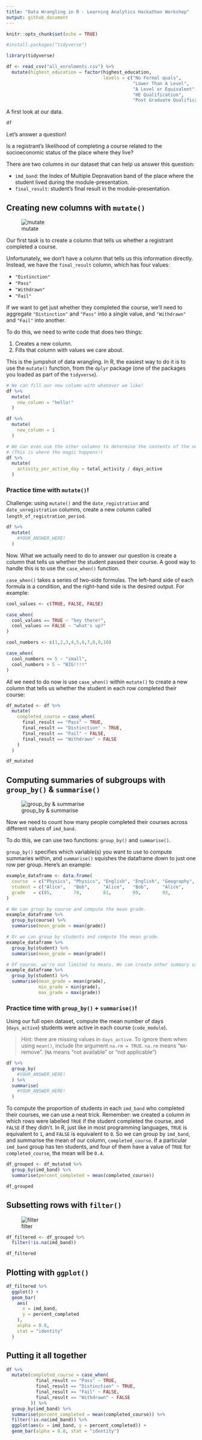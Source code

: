 ```yaml
---
title: "Data Wrangling in R - Learning Analytics Hackathon Workshop"
output: github_document
---
```


```r
knitr::opts_chunk$set(echo = TRUE)
```

```r
#install.packages("tidyverse")
```

```r
library(tidyverse)
```

```r
df <- read_csv("all_enrolments.csv") %>% 
  mutate(highest_education = factor(highest_education, 
                                    levels = c("No Formal quals",
                                               "Lower Than A Level",
                                               "A Level or Equivalent",
                                               "HE Qualification",
                                               "Post Graduate Qualification")))

```

A first look at our data.

```r
df
```

Let's answer a question!

Is a registrant's likelihood of completing a course related to the socioeconomic status of the place where they live?

There are two columns in our dataset that can help us answer this question:

* `imd_band`: the Index of Multiple Depravation band of the place where the student lived during the module-presentation.
* `final_result`: student’s final result in the module-presentation.

## Creating new columns with `mutate()`

![mutate](img/mutate.png)

Our first task is to create a column that tells us whether a registrant completed a course.

Unfortunately, we don't have a column that tells us this information directly. Instead, we have the `final_result` column, which has four values:

* `"Distinction"`
* `"Pass"`
* `"Withdrawn"`
* `"Fail"`

If we want to get just whether they completed the course, we'll need to aggregate `"Distinction"` and `"Pass"` into a single value, and `"Withdrawn"` and `"Fail"` into another.

To do this, we need to write code that does two things:

1. Creates a new column.
2. Fills that column with values we care about.

This is the jumpshot of data wrangling. In R, the easiest way to do it is to use the `mutate()` function, from the `dplyr` package (one of the packages you loaded as part of the `tidyverse`).

```r
# We can fill our new column with whatever we like!
df %>% 
  mutate(
    new_column = "hello!"
  )

df %>% 
  mutate(
    new_column = 1
  )

# We can even use the other columns to determine the contents of the new one.
# (This is where the magic happens!)
df %>% 
  mutate(
    activity_per_active_day = total_activity / days_active
  )
```

### Practice time with `mutate()`!

Challenge: using `mutate()` and the `date_registration` and `date_unregistration` columns, create a new column called `length_of_registration_period`.

```r
df %>% 
  mutate(
    #YOUR_ANSWER_HERE!
  )
```

Now. What we actually need to do to answer our question is create a column that tells us whether the student passed their course. A good way to handle this is to use the `case_when()` function.

`case_when()` takes a series of two-side formulas. The left-hand side of each formula is a condition, and the right-hand side is the desired output. For example:

```r
cool_values <- c(TRUE, FALSE, FALSE)

case_when(
  cool_values == TRUE ~ "hey there!",
  cool_values == FALSE ~ "what's up?"
)

cool_numbers <- c(1,2,3,4,5,6,7,8,9,10)

case_when(
  cool_numbers <= 5 ~ "small",
  cool_numbers > 5 ~ "BIG!!!!"
)
```

All we need to do now is use `case_when()` within `mutate()` to create a new column that tells us whether the student in each row completed their course:

```r
df_mutated <- df %>% 
  mutate(
    completed_course = case_when(
      final_result == "Pass" ~ TRUE,
      final_result == "Distinction" ~ TRUE,
      final_result == "Fail" ~ FALSE,
      final_result == "Withdrawn" ~ FALSE
    )
  )

df_mutated
```

## Computing summaries of subgroups with `group_by()` & `summarise()`

![group_by & summarise](img/group_by_summarise.png)

Now we need to count how many people completed their courses across different values of `imd_band`.

To do this, we can use two functions: `group_by()` and `summarise()`.

`group_by()` specifies which variable(s) you want to use to compute summaries within, and `summarise()` squishes the dataframe down to just one row per group. Here's an example:

```r
example_dataframe <- data.frame(
  course  = c("Physics", "Physics", "English", "English", "Geography", "Geography"),
  student = c("Alice",   "Bob",     "Alice",   "Bob",     "Alice",     "Bob"),
  grade   = c(85,        74,        81,        89,        93,          87)
)

# We can group by course and compute the mean grade.
example_dataframe %>% 
  group_by(course) %>% 
  summarise(mean_grade = mean(grade))

# Or we can group by students and compute the mean grade.
example_dataframe %>% 
  group_by(student) %>% 
  summarise(mean_grade = mean(grade))

# Of course, we're not limited to means. We can create other summary values too.
example_dataframe %>% 
  group_by(student) %>% 
  summarise(mean_grade = mean(grade),
            min_grade = min(grade),
            max_grade = max(grade))
```

### Practice time with `group_by()` + `summarise()`!

Using our full open dataset, compute the mean number of days (`days_active`) students were active in each course (`code_module`).

> Hint: there are missing values in `days_active`. To ignore them when using `mean()`, include the argument `na.rm = TRUE`. `na.rm` means "`NA`-remove". (`NA` means "not available" or "not applicable")

```r
df %>% 
  group_by(
    #YOUR_ANSWER_HERE!
  ) %>% 
  summarise(
    #YOUR_ANSWER_HERE!
  )
```

To compute the proportion of students in each `imd_band` who completed their courses, we can use a neat trick. Remember: we created a column in which rows were labelled `TRUE` if the student completed the course, and `FALSE` if they didn't. In R, just like in most programming languages, `TRUE` is equivalent to `1`, and `FALSE` is equivalent to `0`. So we can group by `imd_band`, and summarise the mean of our column, `completed_course`. If a particular `imd_band` group has ten students, and four of them have a value of `TRUE` for `completed_course`, the mean will be `0.4`.

```r
df_grouped <- df_mutated %>% 
  group_by(imd_band) %>%
  summarise(percent_completed = mean(completed_course))

df_grouped
```

## Subsetting rows with `filter()`

![filter](img/filter.png)

```r
df_filtered <- df_grouped %>% 
  filter(!is.na(imd_band))

df_filtered
```

## Plotting with `ggplot()`

```r
df_filtered %>% 
  ggplot() +
  geom_bar(
    aes(
      x = imd_band,
      y = percent_completed
    ),
    alpha = 0.8,
    stat = "identity"
  )
```

## Putting it all together

```r
df %>% 
  mutate(completed_course = case_when(
           final_result == "Pass" ~ TRUE,
           final_result == "Distinction" ~ TRUE,
           final_result == "Fail" ~ FALSE,
           final_result == "Withdrawn" ~ FALSE
         )) %>% 
  group_by(imd_band) %>%
  summarise(percent_completed = mean(completed_course)) %>% 
  filter(!is.na(imd_band)) %>% 
  ggplot(aes(x = imd_band, y = percent_completed)) +
  geom_bar(alpha = 0.8, stat = "identity")
```
